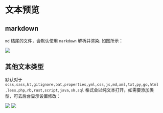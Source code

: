 # 文本预览

## markdown

`md` 结尾的文件，会默认使用 `markdown` 解析并渲染. 如图所示：

<img src="https://cdn.jun6.net/uPic/2022/08/16/FRSiBP.png"/>

## 其他文本类型

默认对于 `scss,sass,kt,gitignore,bat,properties,yml,css,js,md,xml,txt,py,go,html,less,php,rb,rust,script,java,sh,sql` 格式会以纯文本打开，如需要添加类型，可去后台显示设置修改：

<img src="https://cdn.jun6.net/uPic/2022/08/16/VZWLPj.png"/>
<img src="https://cdn.jun6.net/uPic/2022/08/12/R44kS0.png"/>